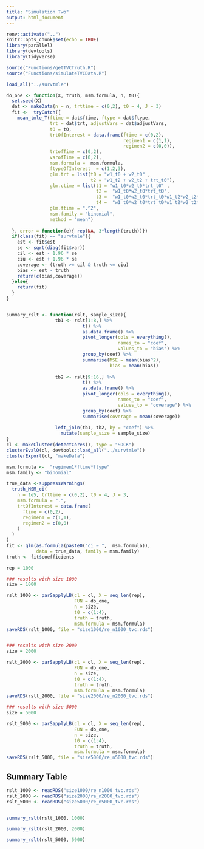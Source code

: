 ```yaml
---
title: "Simulation Two"
output: html_document
---
```


```r
renv::activate("..")
knitr::opts_chunk$set(echo = TRUE)
library(parallel)
library(devtools)
library(tidyverse)

source("Functions/getTVCTruth.R")
source("Functions/simulateTVCData.R")

load_all("../survtmle")

do_one <- function(X, truth, msm.formula, n, t0){
  set.seed(X)
  dat <- makeData(n = n, trttime = c(0,2), t0 = 4, J = 3)
  fit <-  tryCatch({
    mean_tmle_T(ftime = dat$ftime, ftype = dat$ftype,
                trt = dat$trt, adjustVars = dat$adjustVars,
                t0 = t0,
                trtOfInterest = data.frame(ftime = c(0,2),
                                           regimen1 = c(1,1),
                                           regimen2 = c(0,0)),
                trtofTime = c(0,2),
                varofTime = c(0,2),
                msm.formula =  msm.formula,
                ftypeOfInterest  = c(1,2,3),
                glm.trt = list(t0 = "w1_t0 + w2_t0" ,
                               t2 = "w1_t2 + w2_t2 + trt_t0"),
                glm.ctime = list(t1 = "w1_t0*w2_t0*trt_t0" ,
                                 t2 =  "w1_t0*w2_t0*trt_t0",
                                 t3 =  "w1_t0*w2_t0*trt_t0*w1_t2*w2_t2*trt_t2",
                                 t4 =  "w1_t0*w2_t0*trt_t0*w1_t2*w2_t2*trt_t2"),
                glm.ftime = ".^2",
                msm.family = "binomial",
                method = "mean")
    
  }, error = function(e){ rep(NA, 3*length(truth))})
  if(class(fit) == "survtmle"){
    est <- fit$est
    se <- sqrt(diag(fit$var))
    cil <- est - 1.96 * se
    ciu <- est + 1.96 * se
    coverage <- (truth >= cil & truth <= ciu)
    bias <- est - truth
    return(c(bias,coverage))
  }else{
    return(fit)
  }
}


summary_rslt <- function(rslt, sample_size){
                  tb1 <- rslt[1:8,] %>% 
                            t() %>% 
                            as.data.frame() %>%
                            pivot_longer(cols = everything(),
                                         names_to = "coef", 
                                         values_to = "bias") %>%
                            group_by(coef) %>%
                            summarise(MSE = mean(bias^2),
                                      bias = mean(bias))
                  
                  tb2 <- rslt[9:16,] %>% 
                            t() %>% 
                            as.data.frame() %>%
                            pivot_longer(cols = everything(),
                                         names_to = "coef", 
                                         values_to = "coverage") %>%
                            group_by(coef) %>%
                            summarise(coverage = mean(coverage))
                  
                  left_join(tb1, tb2, by = "coef") %>% 
                    mutate(sample_size = sample_size)  
}
cl <- makeCluster(detectCores(), type = "SOCK")
clusterEvalQ(cl, devtools::load_all("../survtmle"))
clusterExport(cl, "makeData")
```

```r

msm.formula <-  "regimen1*ftime*ftype"
msm.family <- "binomial"

true_data <-suppressWarnings(
  truth_MSM_ci(
    n = 1e5, trttime = c(0,2), t0 = 4, J = 3, 
    msm.formula = ".",  
    trtOfInterest = data.frame(
      ftime = c(0,2),
      regimen1 = c(1,1),
      regimen2 = c(0,0)
    )
  )
)
fit <- glm(as.formula(paste0("ci ~ ",  msm.formula)), 
           data = true_data, family = msm.family)
truth <- fit$coefficients

rep = 1000

### results with size 1000
size = 1000

rslt_1000 <- parSapplyLB(cl = cl, X = seq_len(rep),
                         FUN = do_one,
                         n = size,
                         t0 = c(1:4),
                         truth = truth, 
                         msm.formula = msm.formula)
saveRDS(rslt_1000, file = "size1000/re_n1000_tvc.rds")


### results with size 2000
size = 2000

rslt_2000 <- parSapplyLB(cl = cl, X = seq_len(rep),
                         FUN = do_one,
                         n = size,
                         t0 = c(1:4),
                         truth = truth, 
                         msm.formula = msm.formula)
saveRDS(rslt_2000, file = "size2000/re_n2000_tvc.rds")

### results with size 5000
size = 5000

rslt_5000 <- parSapplyLB(cl = cl, X = seq_len(rep),
                         FUN = do_one,
                         n = size,
                         t0 = c(1:4),
                         truth = truth, 
                         msm.formula = msm.formula)
saveRDS(rslt_5000, file = "size5000/re_n5000_tvc.rds")

```

## Summary Table


```r
rslt_1000 <- readRDS("size1000/re_n1000_tvc.rds")
rslt_2000 <- readRDS("size2000/re_n2000_tvc.rds")
rslt_5000 <- readRDS("size5000/re_n5000_tvc.rds")


summary_rslt(rslt_1000, 1000)

summary_rslt(rslt_2000, 2000)

summary_rslt(rslt_5000, 5000)

```



